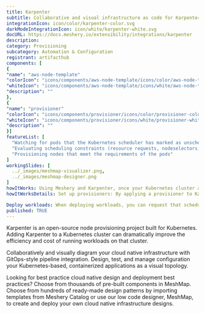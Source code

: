 ```yaml
---
title: Karpenter
subtitle: Collaborative and visual infrastructure as code for Karpenter
integrationIcon: icon/color/karpenter-color.svg
darkModeIntegrationIcon: icon/white/karpenter-white.svg
docURL: https://docs.meshery.io/extensibility/integrations/karpenter
description: 
category: Provisioning
subcategory: Automation & Configuration
registrant: artifacthub
components: [
{
"name": "aws-node-template"
"colorIcon": "icons/components/aws-node-template/icons/color/aws-node-template-color.svg"
"whiteIcon": "icons/components/aws-node-template/icons/white/aws-node-template-white.svg"
"description": ""
},
{
"name": "provisioner"
"colorIcon": "icons/components/provisioner/icons/color/provisioner-color.svg"
"whiteIcon": "icons/components/provisioner/icons/white/provisioner-white.svg"
"description": ""
}]
featureList: [
  "Watching for pods that the Kubernetes scheduler has marked as unschedulable",
  "Evaluating scheduling constraints (resource requests, nodeselectors, affinities, tolerations, and topology spread constraints) requested by the pods",
  "Provisioning nodes that meet the requirements of the pods"
]
workingSlides: [
  ../_images/meshmap-visualizer.png,
  ../_images/meshmap-designer.png
]
howItWorks: Using Meshery and Karpenter, once your Kubernetes cluster and the Karpenter controller are up and running
howItWorksDetails: Set up provisioners: By applying a provisioner to Karpenter, you can configure constraints on node provisioning and set timeout values for node expiry or Kubelet configuration values. 

Deploy workloads: When deploying workloads, you can request that scheduling constraints be met to direct which nodes Karpenter provisions for those workloads. 
published: TRUE
---
```

<p>
Karpenter is an open-source node provisioning project built for Kubernetes. Adding Karpenter to a Kubernetes cluster can dramatically improve the efficiency and cost of running workloads on that cluster.
</p>
<p>
    Collaboratively and visually diagram your cloud native infrastructure with GitOps-style pipeline integration. Design, test, and manage configuration your Kubernetes-based, containerized applications as a visual topology.
</p>
<p>
    Looking for best practice cloud native design and deployment best practices? Choose from thousands of pre-built components in MeshMap. Choose from hundreds of ready-made design patterns by importing templates from Meshery Catalog or use our low code designer, MeshMap, to create and deploy your own cloud native infrastructure designs.
</p>
